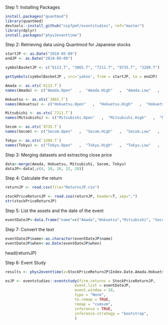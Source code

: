 Step 1: Installing Packages

```r
install.packages("quantmod")
library(quantmod)
devtools::install_github("nipfpmf/eventstudies", ref="master")
library(dplyr)
install.packages("phys2eventtime")
```

Step 2: Retrieving data using Quantmod for Japanese stocks

```r
startJP <- as.Date("2018-05-09")
endJP <- as.Date("2018-09-09")

symbolBasketJP <- c("6113.T", "3865.T", "7211.T", "9735.T", "3289.T")

getSymbols(symbolBasketJP , src='yahoo', from = startJP, to = endJP)

Amada <- as.xts(`6113.T`)
names(Amada) <- c("Amada.Open"   ,  "Amada.High"   ,  "Amada.Low"   ,   "Amada.Close"  , "Amada.Volume",  "Amada.Adjusted")

Hokuetsu <- as.xts(`3865.T`)
names(Hokuetsu) <- c("Hokuetsu.Open"   ,  "Hokuetsu.High"   ,  "Hokuetsu.Low"   ,   "Hokuetsu.Close"  ,  "Hokuetsu.Volume",  "Hokuetsu.Adjusted")

Mitsubishi <- as.xts(`7211.T`)
names(Mitsubishi) <- c("Mitsubishi.Open"   ,  "Mitsubishi.High"   ,  "Mitsubishi.Low"   ,   "Mitsubishi.Close"  ,  "Mitsubishi.Volume",  "Mitsubishi.Adjusted")

Secom <- as.xts(`9735.T`)
names(Secom) <- c("Secom.Open"   ,  "Secom.High"   ,  "Secom.Low"   ,   "Secom.Close"  ,  "Secom.Volume",  "Secom.Adjusted")

Tokyu <- as.xts(`3289.T`)
names(Tokyu) <- c("Tokyu.Open"   ,  "Tokyu.High"   ,  "Tokyu.Low"   ,   "Tokyu.Close"  ,  "Tokyu.Volume",  "Tokyu.Adjusted")
```

Step 3: Merging datasets and extracting close price

```r
data<-merge(Amada, Hokuetsu, Mitsubishi, Secom, Tokyu)
dataJP<-data[,c(4, 10, 16, 22, 28)]
```

Step 4: Calculate the return

```r
returnJP <- read.csv(file="ReturnsJP.csv")

stockPriceReturnJP <- read.zoo(returnJP, header=T, sep=",")
str(stockPriceReturnJP)
```

Step 5: List the assets and the date of the event

```r
eventDateJP<-data.frame("name"=c("Amada","Hokuetsu","Mitsubishi", "Secom", "Tokyu"), "when"=c("2018-07-09","2018-07-09","2018-07-09","2018-07-09","2018-07-09"))
```

Step 7: Convert the text
```r
eventDateJP$name<-as.character(eventDateJP$name)
eventDateJP$when<-as.Date(eventDateJP$when)
```


head(returnJP)

Step 6: Event Study

```r
results <- phys2eventtime(z=StockPriceReturnJP$Index.Date.Amada.Hokuetsu.Mitsubishi.Secom.Tokyu, events=eventDateJP[i, any(class(StockPriceReturnJP) %in% "zoo")], width = 10)

esJP <- eventstudies::eventstudy(firm.returns = StockPriceReturnJP,
                               event.list = eventDateJP,
                               event.window = 10,
                               type = "None",
                               to.remap = TRUE,
                               remap = "cumsum",
                               inference = TRUE,
                               inference.strategy = "bootstrap",
                               )
```



